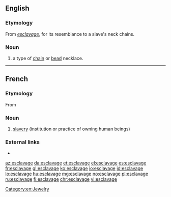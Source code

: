 ==English==

===Etymology===
From {{etyl|fr|en}} ''[[#French|esclavage]]'', for its resemblance to a slave's neck chains.

===Noun===
{{en-noun}}

# a type of [[chain]] or [[bead]] necklace.

[[Category:en:Jewelry]]

----

==French==

===Etymology===
From {{suffix|esclave|age|lang=fr}}

===Noun===
{{fr-noun|m}}

# [[slavery]] (institution or practice of owning human beings)

===External links===
* {{R:TLFi}}

[[az:esclavage]]
[[da:esclavage]]
[[et:esclavage]]
[[el:esclavage]]
[[es:esclavage]]
[[fr:esclavage]]
[[gl:esclavage]]
[[ko:esclavage]]
[[io:esclavage]]
[[id:esclavage]]
[[lo:esclavage]]
[[hu:esclavage]]
[[mg:esclavage]]
[[no:esclavage]]
[[pl:esclavage]]
[[ru:esclavage]]
[[fi:esclavage]]
[[chr:esclavage]]
[[vi:esclavage]]